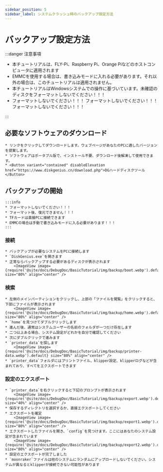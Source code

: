 ```yaml
---
sidebar_position: 5
sidebar_label: システムクラッシュ時のバックアップ設定方法
---
```


# バックアップ設定方法

:::danger 注意事項

* 本チュートリアルは、FLY-Pi、Raspberry Pi、Orange Piなどのホストコンピュータに適用されます
* EMMCを使用する場合は、書き込みモードに入れる必要があります。それ以外の場合は、このチュートリアルは適用されません。
* 本チュートリアルはWindowsシステムでの操作に基づいています。未確認のディスクをフォーマットしないでください！！！
* フォーマットしないでください！！！    フォーマットしないでください！！！  フォーマットしないでください！！！

:::

## 必要なソフトウェアのダウンロード

    * リンクをクリックしてダウンロードします。ウェブページがあなたのPCに適したバージョンを提案します。
    * ソフトウェアはポータブル版で、インストール不要、ダウンロード後解凍して使用できます。
    * <Button variant="contained" disableElevation href="https://www.diskgenius.cn/download.php">DGハードディスクツール</Button>

## バックアップの開始

    :::info
    * フォーマットしないでください！！！
    * フォーマット後、復元できません！！！
    * TFカードは直接PCに接続できます
    * EMMCの場合は手動で書き込みモードに入る必要があります！！！
    :::

### 接続
    * バックアップが必要なシステムをPCに接続します
    * `DiskGenius.exe`を開きます
    * 正常ならバックアップする必要があるディスクが表示されます
        <ImageView image={require('@site/docs/DebugDoc/BasicTutorial/img/backup/boot.webp').default} size="80%" align="center" />
    
### 検索
    * 左側のメインパーティションをクリックし、上部の「ファイルを閲覧」をクリックすると、下部にファイルが表示されます
        <ImageView image={require('@site/docs/DebugDoc/BasicTutorial/img/backup/home.webp').default} size="80%" align="center" />
    * `home`を見つけてダブルクリックします
    * 進んだ後、通常はシステムユーザーの名前のフォルダが一つだけ存在します
    * 二つ以上ある場合、システム設定がどれかを自分で確認してください
    * 次にダブルクリックで進みます
    * `printer_data`を探します
        <ImageView image={require('@site/docs/DebugDoc/BasicTutorial/img/backup/printer-data.webp').default} size="80%" align="center" />
    * `printer_data`フォルダにはプリントファイル、klipper設定、klipperログなどが含まれており、すべてをエクスポートできます

### 設定のエクスポート
    * `printer_data`を右クリックすると下記のプロンプトが表示されます
        <ImageView image={require('@site/docs/DebugDoc/BasicTutorial/img/backup/export.webp').default} size="40%" align="center" />
    * 保存するディレクトリを選択するか、直接エクスポートしてください
    * エクスポートを確定
        <ImageView image={require('@site/docs/DebugDoc/BasicTutorial/img/backup/export1.webp').default} size="80%" align="center" />
    * エクスポートしたファイルを開き、`config`を見つけます。ここにはあなたのシステム設定が含まれています
        <ImageView image={require('@site/docs/DebugDoc/BasicTutorial/img/backup/export2.webp').default} size="80%" align="center" />
    * 設定のエクスポートが完了しました
    * `moonraker`ファイルは他のシステムにランダムにアップロードしないでください。システムが異なるとklipperが接続できない可能性があります

   
